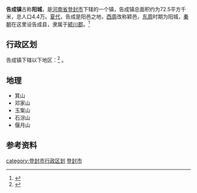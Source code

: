 {{中国乡级行政区|41/01/85/103/000}}
'''告成镇'''古称'''阳城'''，是[[河南省|河南省]][[登封市|登封市]]下辖的一个镇，告成镇总面积约为72.5平方千米，总人口4.4万。[[夏代|夏代]]，告成是阳邑之地，[[西周|西周]]改称颖邑，[[东周|东周]]时期为阳城，[[秦朝|秦朝]]在这里设告成县，隶属于[[颍川郡|颍川郡]]。<ref>{{cite web|url=http://www.dengfeng.gov.cn/sitegroup/dfgcz/html/ff80808122f948e9012304018a440361/20091203112792340.html|title=告成镇概况|publisher=登封市政府|date=2009-12-03|language=zh-hans|accessdate=2011-10-05|archive-date=2016-03-04|archive-url=https://web.archive.org/web/20160304110941/http://www.dengfeng.gov.cn/sitegroup/dfgcz/html/ff80808122f948e9012304018a440361/20091203112792340.html|dead-url=yes}}</ref>

== 行政区划 ==
告成镇下辖以下地区：<ref>{{PRC admin/ref sgc|41/01/85/103/000}}</ref>
{{PRC admin/children|41/01/85/103/000}}。

==地理==
*箕山
*邓家山
*玉案山
*石淙山
*偃月山

== 参考资料 ==
{{reflist}}

{{登封市行政区划}}
[[category:登封市行政区划|category:登封市行政区划]]
[[category:郑州建制镇|登封市]]